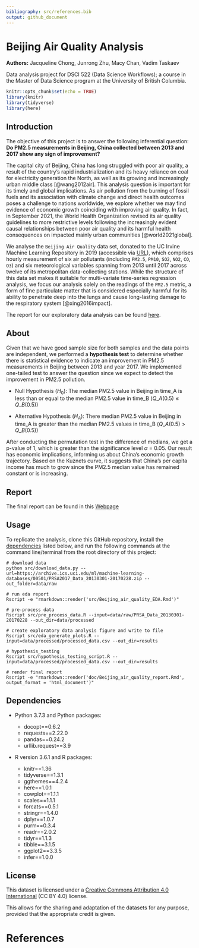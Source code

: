 ```yaml
---
bibliography: src/references.bib
output: github_document
---
```

# Beijing Air Quality Analysis

**Authors:** Jacqueline Chong, Junrong Zhu, Macy Chan, Vadim Taskaev

Data analysis project for DSCI 522 (Data Science Workflows); a course in the Master of Data Science program at the University of British Columbia.

```r
knitr::opts_chunk$set(echo = TRUE)
library(knitr)
library(tidyverse)
library(here)
```

## Introduction

The objective of this project is to answer the following inferential question: **Do PM2.5 measurements in Beijing, China collected between 2013 and 2017 show any sign of improvement?**

The capital city of Beijing, China has long struggled with poor air quality, a result of the country's rapid industrialization and its heavy reliance on coal for electricity generation the North, as well as its growing and increasingly urban middle class [@wang2012air]. This analysis question is important for its timely and global implications. As air pollution from the burning of fossil fuels and its association with climate change and direct health outcomes poses a challenge to nations worldwide, we explore whether we may find evidence of economic growth coinciding with improving air quality. In fact, in September 2021, the World Health Organization revised its air quality guidelines to more restrictive levels following the increasingly evident causal relationships between poor air quality and its harmful health consequences on impacted mainly urban communities [@world2021global].

We analyse the `Beijing Air Quality` data set, donated to the UC Irvine Machine Learning Repository in 2019 (accessible via [URL](https://archive-beta.ics.uci.edu/ml/datasets/beijing+multi+site+air+quality+data)), which comprises hourly measurement of six air pollutants (including `PM2.5`, `PM10`, `SO2`, `NO2`, `CO`, `O3`) and six meteorological variables spanning from 2013 until 2017 across twelve of its metropolitan data-collecting stations. While the structure of this data set makes it suitable for multi-variate time-series regression analysis, we focus our analysis solely on the readings of the `PM2.5` metric, a form of fine particulate matter that is considered especially harmful for its ability to penetrate deep into the lungs and cause long-lasting damage to the respiratory system [@xing2016impact].

The report for our exploratory data analysis can be found [here](https://github.com/UBC-MDS/DSCI_522_Beijing_Air_Quality/blob/main/src/Beijing_air_quality_EDA.md).

## About

Given that we have good sample size for both samples and the data points are independent, we performed a **hypothesis test** to determine whether there is statistical evidence to indicate an improvement in PM2.5 measurements in Beijing between 2013 and year 2017. We implemented one-tailed test to answer the question since we expect to detect the improvement in PM2.5 pollution.

-   Null Hypothesis ($H_0$): The median PM2.5 value in Beijing in time_A is less than or equal to the median PM2.5 value in time_B ($Q\_{A}(0.5) \leq Q\_{B}(0.5)$)

-   Alternative Hypothesis ($H_A$): There median PM2.5 value in Beijing in time_A is greater than the median PM2.5 values in time_B ($Q\_{A}(0.5) \gt Q\_{B}(0.5)$)

After conducting the permutation test in the difference of medians, we get a p-value of 1, which is greater than the significance level $\alpha$ = 0.05. Our result has economic implications, informing us about China's economic growth trajectory. Based on the Kuznets curve, it suggests that China's per capita income has much to grow since the PM2.5 median value has remained constant or is increasing.

## Report

The final report can be found in this [Webpage](https://ubc-mds.github.io/DSCI_522_Beijing_Air_Quality/)  

## Usage

To replicate the analysis, clone this GitHub repository, install the [dependencies](#dependencies) listed below, and run the following commands at the command line/terminal from the root directory of this project:

    # download data
    python src/download_data.py --url=https://archive.ics.uci.edu/ml/machine-learning-databases/00501/PRSA2017_Data_20130301-20170228.zip --out_folder=data/raw

    # run eda report
    Rscript -e "rmarkdown::render('src/Beijing_air_quality_EDA.Rmd')"

    # pre-process data
    Rscript src/pre_process_data.R --input=data/raw/PRSA_Data_20130301-20170228 --out_dir=data/processed

    # create exploratory data analysis figure and write to file
    Rscript src/eda_generate_plots.R --input=data/processed/processed_data.csv --out_dir=results

    # hypothesis_testing
    Rscript src/hypothesis_testing_script.R --input=data/processed/processed_data.csv --out_dir=results

    # render final report
    Rscript -e "rmarkdown::render('doc/Beijing_air_quality_report.Rmd', output_format = 'html_document')"

## Dependencies

-   Python 3.7.3 and Python packages:

    -   docopt==0.6.2
    -   requests==2.22.0
    -   pandas==0.24.2
    -   urllib.request==3.9

-   R version 3.6.1 and R packages:

    -   knitr==1.36
    -   tidyverse==1.3.1
    -   ggthemes==4.2.4
    -   here==1.0.1
    -   cowplot==1.1.1
    -   scales==1.1.1
    -   forcats==0.5.1
    -   stringr==1.4.0
    -   dplyr==1.0.7
    -   purrr==0.3.4
    -   readr==2.0.2
    -   tidyr==1.1.3
    -   tibble==3.1.5
    -   ggplot2==3.3.5
    -   infer==1.0.0

## License

This dataset is licensed under a [Creative Commons Attribution 4.0 International](https://creativecommons.org/licenses/by/4.0/legalcode) (CC BY 4.0) license.

This allows for the sharing and adaptation of the datasets for any purpose, provided that the appropriate credit is given.

# References
